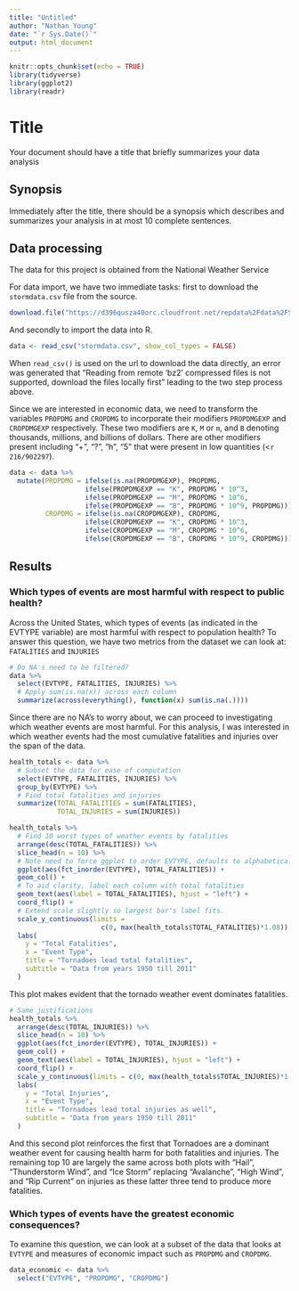 ```yaml
---
title: "Untitled"
author: "Nathan Young"
date: "`r Sys.Date()`"
output: html_document
---
```


```r
knitr::opts_chunk$set(echo = TRUE)
library(tidyverse)
library(ggplot2)
library(readr)
```

# Title
Your document should have a title that briefly summarizes your data analysis

## Synopsis  
Immediately after the title, there should be a synopsis which describes and summarizes your analysis in at most 10 complete sentences.

## Data processing  
The data for this project is obtained from the National Weather Service

For data import, we have two immediate tasks: first to download the `stormdata.csv` file from the source. 

```r
download.file("https://d396qusza40orc.cloudfront.net/repdata%2Fdata%2FStormData.csv.bz2", "stormdata.csv")
```

And secondly to import the data into R. 

```r
data <- read_csv("stormdata.csv", show_col_types = FALSE)
```

When `read_csv()` is used on the url to download the data directly, an error was generated that "Reading from remote 'bz2' compressed files is not supported, download the files locally first" leading to the two step process above. 

Since we are interested in economic data, we need to transform the variables `PROPDMG` and `CROPDMG` to incorporate their modifiers `PROPDMGEXP` and `CROPDMGEXP` respectively. These two modifiers are `K`, `M` or `m`, and `B` denoting thousands, millions, and billions of dollars. There are other modifiers present including "+", "?", "h", "5" that were present in low quantities (<`r 216/902297`). 

```r
data <- data %>%
  mutate(PROPDMG = ifelse(is.na(PROPDMGEXP), PROPDMG, 
                   ifelse(PROPDMGEXP == "K", PROPDMG * 10^3, 
                   ifelse(PROPDMGEXP == "M", PROPDMG * 10^6, 
                   ifelse(PROPDMGEXP == "B", PROPDMG * 10^9, PROPDMG)))),
         CROPDMG = ifelse(is.na(CROPDMGEXP), CROPDMG, 
                   ifelse(CROPDMGEXP == "K", CROPDMG * 10^3, 
                   ifelse(CROPDMGEXP == "M", CROPDMG * 10^6, 
                   ifelse(CROPDMGEXP == "B", CROPDMG * 10^9, CROPDMG)))))
```

## Results  
### Which types of events are most harmful with respect to public health?  
Across the United States, which types of events (as indicated in the EVTYPE variable) are most harmful with respect to population health?
To answer this question, we have two metrics from the dataset we can look at: `FATALITIES` and `INJURIES`

```r
# Do NA's need to be filtered?
data %>%
  select(EVTYPE, FATALITIES, INJURIES) %>%
  # Apply sum(is.na(x)) across each column
  summarize(across(everything(), function(x) sum(is.na(.))))
```

Since there are no NA's to worry about, we can proceed to investigating which weather events are most harmful. For this analysis, I was interested in which weather events had the most cumulative fatalities and injuries over the span of the data. 

```r
health_totals <- data %>%
  # Subset the data for ease of computation
  select(EVTYPE, FATALITIES, INJURIES) %>%
  group_by(EVTYPE) %>%
  # Find total fatalities and injuries
  summarize(TOTAL_FATALITIES = sum(FATALITIES),
            TOTAL_INJURIES = sum(INJURIES))

health_totals %>%
  # Find 10 worst types of weather events by fatalities
  arrange(desc(TOTAL_FATALITIES)) %>%
  slice_head(n = 10) %>%
  # Note need to force ggplot to order EVTYPE, defaults to alphabetical
  ggplot(aes(fct_inorder(EVTYPE), TOTAL_FATALITIES)) + 
  geom_col() + 
  # To aid clarity, label each column with total fatalities
  geom_text(aes(label = TOTAL_FATALITIES), hjust = "left") +
  coord_flip() + 
  # Extend scale slightly so largest bar's label fits. 
  scale_y_continuous(limits = 
                       c(0, max(health_totals$TOTAL_FATALITIES)*1.08)) +
  labs(
    y = "Total Fatalities", 
    x = "Event Type", 
    title = "Tornadoes lead total fatalities",
    subtitle = "Data from years 1950 till 2011"
  )
```

This plot makes evident that the tornado weather event dominates fatalities. 

```r
# Same justifications
health_totals %>%
  arrange(desc(TOTAL_INJURIES)) %>%
  slice_head(n = 10) %>%
  ggplot(aes(fct_inorder(EVTYPE), TOTAL_INJURIES)) + 
  geom_col() + 
  geom_text(aes(label = TOTAL_INJURIES), hjust = "left") +
  coord_flip() + 
  scale_y_continuous(limits = c(0, max(health_totals$TOTAL_INJURIES)*1.08)) +
  labs(
    y = "Total Injuries", 
    x = "Event Type", 
    title = "Tornadoes lead total injuries as well",
    subtitle = "Data from years 1950 till 2011"
  )
```

And this second plot reinforces the first that Tornadoes are a dominant weather event for causing health harm for both fatalities and injuries. The remaining top 10 are largely the same across both plots with "Hail", "Thunderstorm Wind", and "Ice Storm" replacing "Avalanche", "High Wind", and "Rip Current" on injuries as these latter three tend to produce more fatalities. 

### Which types of events have the greatest economic consequences?  
To examine this question, we can look at a subset of the data that looks at `EVTYPE` and measures of economic impact such as `PROPDMG` and `CROPDMG`. 

```r
data_economic <- data %>%
  select("EVTYPE", "PROPDMG", "CROPDMG")
```


